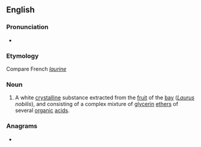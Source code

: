 {{also|Laurin|Lauřin}}
==English==

===Pronunciation===
* {{IPA|/ˈlɔːɹɪn/|lang=en}}

===Etymology===
Compare French ''[[laurine]]''

===Noun===
{{head|en|noun}}

# {{lb|en|chemistry}} A white [[crystalline]] substance extracted from the [[fruit]] of the [[bay]] (''[[Laurus]] nobilis''), and consisting of a complex mixture of [[glycerin]] [[ethers]] of several [[organic]] [[acid]]s.

===Anagrams===
* {{anagrams|en|Lurian|unrail|urinal}}